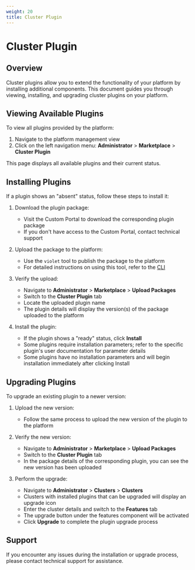 ```yaml
---
weight: 20
title: Cluster Plugin
---
```


# Cluster Plugin

## Overview

Cluster plugins allow you to extend the functionality of your platform by installing additional components. This document guides you through viewing, installing, and upgrading cluster plugins on your platform.

## Viewing Available Plugins

To view all plugins provided by the platform:

1. Navigate to the platform management view
2. Click on the left navigation menu: **Administrator** > **Marketplace** > **Cluster Plugin**

This page displays all available plugins and their current status.

## Installing Plugins

If a plugin shows an "absent" status, follow these steps to install it:

1. Download the plugin package:
   - Visit the Custom Portal to download the corresponding plugin package
   - If you don't have access to the Custom Portal, contact technical support

2. Upload the package to the platform:
   - Use the `violet` tool to publish the package to the platform
   - For detailed instructions on using this tool, refer to the [CLI](/ui/cli_tools/index.mdx)

3. Verify the upload:
   - Navigate to **Administrator** > **Marketplace** > **Upload Packages**
   - Switch to the **Cluster Plugin** tab
   - Locate the uploaded plugin name
   - The plugin details will display the version(s) of the package uploaded to the platform

4. Install the plugin:
   - If the plugin shows a "ready" status, click **Install**
   - Some plugins require installation parameters; refer to the specific plugin's user documentation for parameter details
   - Some plugins have no installation parameters and will begin installation immediately after clicking Install

## Upgrading Plugins

To upgrade an existing plugin to a newer version:

1. Upload the new version:
   - Follow the same process to upload the new version of the plugin to the platform

2. Verify the new version:
   - Navigate to **Administrator** > **Marketplace** > **Upload Packages**
   - Switch to the **Cluster Plugin** tab
   - In the package details of the corresponding plugin, you can see the new version has been uploaded

3. Perform the upgrade:
   - Navigate to **Administrator** > **Clusters** > **Clusters**
   - Clusters with installed plugins that can be upgraded will display an upgrade icon
   - Enter the cluster details and switch to the **Features** tab
   - The upgrade button under the features component will be activated
   - Click **Upgrade** to complete the plugin upgrade process

## Support

If you encounter any issues during the installation or upgrade process, please contact technical support for assistance.
